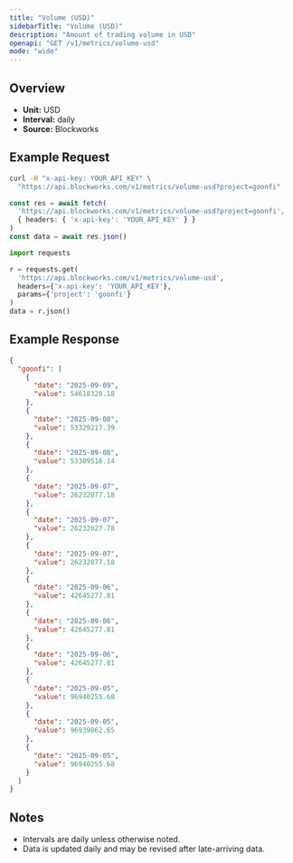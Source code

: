 ```yaml
---
title: "Volume (USD)"
sidebarTitle: "Volume (USD)"
description: "Amount of trading volume in USD"
openapi: "GET /v1/metrics/volume-usd"
mode: "wide"
---
```


## Overview

- **Unit:** USD
- **Interval:** daily
- **Source:** Blockworks

## Example Request

<CodeGroup>

```bash cURL
curl -H "x-api-key: YOUR_API_KEY" \
  "https://api.blockworks.com/v1/metrics/volume-usd?project=goonfi"
```

```typescript TypeScript
const res = await fetch(
  'https://api.blockworks.com/v1/metrics/volume-usd?project=goonfi',
  { headers: { 'x-api-key': 'YOUR_API_KEY' } }
)
const data = await res.json()
```

```python Python
import requests

r = requests.get(
  'https://api.blockworks.com/v1/metrics/volume-usd',
  headers={'x-api-key': 'YOUR_API_KEY'},
  params={'project': 'goonfi'}
)
data = r.json()
```

</CodeGroup>

## Example Response

```json
{
  "goonfi": [
    {
      "date": "2025-09-09",
      "value": 54618320.18
    },
    {
      "date": "2025-09-08",
      "value": 53329217.39
    },
    {
      "date": "2025-09-08",
      "value": 53309516.14
    },
    {
      "date": "2025-09-07",
      "value": 26232077.18
    },
    {
      "date": "2025-09-07",
      "value": 26232027.78
    },
    {
      "date": "2025-09-07",
      "value": 26232077.18
    },
    {
      "date": "2025-09-06",
      "value": 42645277.81
    },
    {
      "date": "2025-09-06",
      "value": 42645277.81
    },
    {
      "date": "2025-09-06",
      "value": 42645277.81
    },
    {
      "date": "2025-09-05",
      "value": 96940255.68
    },
    {
      "date": "2025-09-05",
      "value": 96939862.65
    },
    {
      "date": "2025-09-05",
      "value": 96940255.68
    }
  ]
}
```

## Notes
- Intervals are daily unless otherwise noted.
- Data is updated daily and may be revised after late-arriving data.